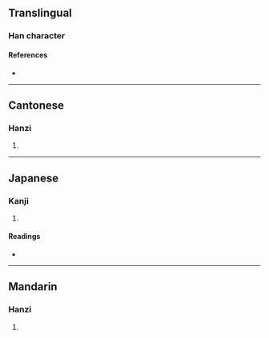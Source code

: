 {{character info/new}}
==Translingual==

===Han character===
{{Han char|rn=93|rad=牛|as=07|sn=11|four=23512|canj=HQIUH|ids=⿰牜尨}}

====References====
* {{Han ref|kx=0700.270|dkj=20020|dj=1114.060|hdz=31810.110|uh=727B|ud=29307|bh=D65D|bd=54877}}

----

==Cantonese==

===Hanzi===
{{yue-hanzi|jyut=|y=mong4}}

# {{defn|lang=yue|sort=牛07}}

----

==Japanese==

===Kanji===
{{ja-kanji|grade=|rs=牛07}}

# {{defn|lang=ja|sort=牛07}}

====Readings====
* {{ja-readings|on=[[ぼう]] (bō), [[もう]] (mō)|kun=[[まだら]] (madara)}}

----

==Mandarin==

===Hanzi===
{{cmn-hanzi|pin=[[máng]] ([[mang2]]), [[qiàn]] ([[qian4]])|wg=mang<sup>2</sup>, ch'ien<sup>4</sup>}}

# {{defn|lang=cmn|sort=牛07}}